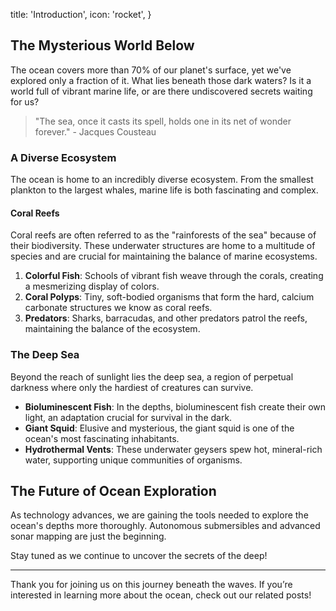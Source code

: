   title: 'Introduction',
  icon: 'rocket',
}


## The Mysterious World Below

The ocean covers more than 70% of our planet's surface, yet we've explored only a fraction of it. What lies beneath those dark waters? Is it a world full of vibrant marine life, or are there undiscovered secrets waiting for us?

> "The sea, once it casts its spell, holds one in its net of wonder forever." - Jacques Cousteau

### A Diverse Ecosystem

The ocean is home to an incredibly diverse ecosystem. From the smallest plankton to the largest whales, marine life is both fascinating and complex.

#### Coral Reefs

Coral reefs are often referred to as the "rainforests of the sea" because of their biodiversity. These underwater structures are home to a multitude of species and are crucial for maintaining the balance of marine ecosystems.

1. **Colorful Fish**: Schools of vibrant fish weave through the corals, creating a mesmerizing display of colors.
2. **Coral Polyps**: Tiny, soft-bodied organisms that form the hard, calcium carbonate structures we know as coral reefs.
3. **Predators**: Sharks, barracudas, and other predators patrol the reefs, maintaining the balance of the ecosystem.


### The Deep Sea

Beyond the reach of sunlight lies the deep sea, a region of perpetual darkness where only the hardiest of creatures can survive.

- **Bioluminescent Fish**: In the depths, bioluminescent fish create their own light, an adaptation crucial for survival in the dark.
- **Giant Squid**: Elusive and mysterious, the giant squid is one of the ocean's most fascinating inhabitants.
- **Hydrothermal Vents**: These underwater geysers spew hot, mineral-rich water, supporting unique communities of organisms.

## The Future of Ocean Exploration

As technology advances, we are gaining the tools needed to explore the ocean's depths more thoroughly. Autonomous submersibles and advanced sonar mapping are just the beginning.

Stay tuned as we continue to uncover the secrets of the deep!

---


Thank you for joining us on this journey beneath the waves. If you’re interested in learning more about the ocean, check out our related posts!
